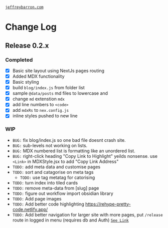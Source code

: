 [`jeffreybarron.com`](https://jeffreybarron.com)

# Change Log

## Release 0.2.x

### Completed

- [x] Basic site layout using NextJs pages routing
- [x] Added MDX functionality
- [x] Basic styling
- [x] build `blog/index.js` from folder list
- [x] sample `@data/posts` md files to lowercase and
- [x] change `md` extenstion `mdx`
- [x] add line numbers to `<code>`
- [x] add `mdxRs` to `nex.config.js`
- [x] inline styles pushed to new line

### WIP

- `BUG:` fix blog/index.js so one bad file doesnt crash site.
- `BUG:` sub-levels not working on lists.
- `BUG:` MDX numbered list is formatting like an unordered list.
- `BUG:` right-click heading "Copy Link to Highlight" yeilds nonsense. use `<Link>` in MDXStyle.jsx to add "Copy Link Address"
- `TODO:` add meta data and customise pages
- `TODO:` sort and catagorise on meta tags
  - `TODO:` use tag metatag for catorising
- `TODO:` turn index into tiled cards
- `TODO:` remove meta-data from [slug] page
- `TODO:` figure out workflow import obsidian library
- `TODO:` Add page images
- `TODO:` Add better code highlighting https://rehype-pretty-code.netlify.app/
- `TODO:` Add better navigation for larger site with more pages, put `/release` route in logged in menu (requires db and Auth)
  [`See Link`](https://mikebifulco.com/posts/mdx-auto-link-headings-with-rehype-slug#step-2-use-mdxprovider-to-customize-the-way-heading-tags-render)
